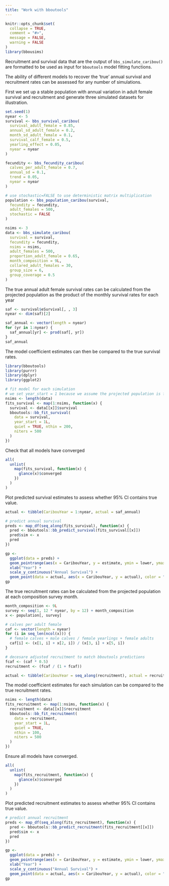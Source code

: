 ```yaml
---
title: "Work with bboutools"
---
```


```r
knitr::opts_chunk$set(
  collapse = TRUE,
  comment = "#>",
  message = FALSE,
  warning = FALSE
)
library(bbousims)
```

Recruitment and survival data that are the output of `bbs_simulate_caribou()` are formatted to be used as input for `bboutools` model fitting functions. 

The ability of different models to recover the 'true' annual survival and recruitment rates can be assessed for any number of simulations. 

First we set up a stable population with annual variation in adult female survival and recruitment and generate three simulated datasets for illustration. 

```r
set.seed(1)
nyear <- 5
survival <- bbs_survival_caribou(
  survival_adult_female = 0.85,
  annual_sd_adult_female = 0.2,
  month_sd_adult_female = 0.1,
  survival_calf_female = 0.5,
  yearling_effect = 0.05,
  nyear = nyear
)

fecundity <- bbs_fecundity_caribou(
  calves_per_adult_female = 0.7,
  annual_sd = 0.1,
  trend = 0.05,
  nyear = nyear
)

# use stochastic=FALSE to use deterministic matrix multiplication
population <- bbs_population_caribou(survival,
  fecundity = fecundity,
  adult_females = 500,
  stochastic = FALSE
)

nsims <- 3
data <- bbs_simulate_caribou(
  survival = survival,
  fecundity = fecundity,
  nsims = nsims,
  adult_females = 500,
  proportion_adult_female = 0.65,
  month_composition = 9L,
  collared_adult_females = 30,
  group_size = 6,
  group_coverage = 0.5
)
```

The true annual adult female survival rates can be calculated from the projected population as the product of the monthly survival rates for each year
```r
saf <- survival$eSurvival[, , 3]
nyear <- dim(saf)[2]

saf_annual <- vector(length = nyear)
for (yr in 1:nyear) {
  saf_annual[yr] <- prod(saf[, yr])
}
saf_annual
```

The model coefficient estimates can then be compared to the true survival rates. 
```r
library(bboutools)
library(purrr)
library(dplyr)
library(ggplot2)

# fit model for each simulation
# we set year_start = 1 because we assume the projected population is for the biological year
nsims <- length(data)
fits_survival <- map(1:nsims, function(x) {
  survival <- data[[x]]$survival
  bboutools::bb_fit_survival(
    data = survival,
    year_start = 1L,
    quiet = TRUE, nthin = 200,
    niters = 500
  )
})
```
Check that all models have converged 
```r
all(
  unlist(
    map(fits_survival, function(x) {
      glance(x)$converged
    })
  )
)
```


Plot predicted survival estimates to assess whether 95% CI contains true value. 
```r
actual <- tibble(CaribouYear = 1:nyear, actual = saf_annual)

# predict annual survival
preds <- map_df(seq_along(fits_survival), function(x) {
  pred <- bboutools::bb_predict_survival(fits_survival[[x]])
  pred$sim <- x
  pred
})

gp <-
  ggplot(data = preds) +
  geom_pointrange(aes(x = CaribouYear, y = estimate, ymin = lower, ymax = upper, group = sim), size = 0.2, position = position_dodge(width = 0.3)) +
  xlab("Year") +
  scale_y_continuous("Annual Survival") +
  geom_point(data = actual, aes(x = CaribouYear, y = actual), color = "red", size = 2)
gp
```

The true recruitment rates can be calculated from the projected population at each composition survey month.
```r
month_composition <- 9L
survey <- seq(1, 12 * nyear, by = 12) + month_composition
x <- population[, survey]

# calves per adult female
caf <- vector(length = nyear)
for (i in seq_len(ncol(x))) {
  # female calves + male calves / female yearlings + female adults
  caf[i] <- (x[1, i] + x[2, i]) / (x[3, i] + x[5, i])
}

# decesare adjusted recruitment to match bboutools predictions
fcaf <- (caf * 0.5)
recruitment <- (fcaf / (1 + fcaf))

actual <- tibble(CaribouYear = seq_along(recruitment), actual = recruitment)
```

The model coefficient estimates for each simulation can be compared to the true recruitment rates. 

```r
nsims <- length(data)
fits_recruitment <- map(1:nsims, function(x) {
  recruitment <- data[[x]]$recruitment
  bboutools::bb_fit_recruitment(
    data = recruitment,
    year_start = 1L,
    quiet = TRUE,
    nthin = 100,
    niters = 500
  )
})
```

Ensure all models have converged.
```r
all(
  unlist(
    map(fits_recruitment, function(x) {
      glance(x)$converged
    })
  )
)
```

Plot predicted recruitment estimates to assess whether 95% CI contains true value. 

```r
# predict annual recruitment
preds <- map_df(seq_along(fits_recruitment), function(x) {
  pred <- bboutools::bb_predict_recruitment(fits_recruitment[[x]])
  pred$sim <- x
  pred
})

gp <-
  ggplot(data = preds) +
  geom_pointrange(aes(x = CaribouYear, y = estimate, ymin = lower, ymax = upper, group = sim), size = 0.2, position = position_dodge(width = 0.3)) +
  xlab("Year") +
  scale_y_continuous("Annual Survival") +
  geom_point(data = actual, aes(x = CaribouYear, y = actual), color = "red", size = 2)
gp
```

